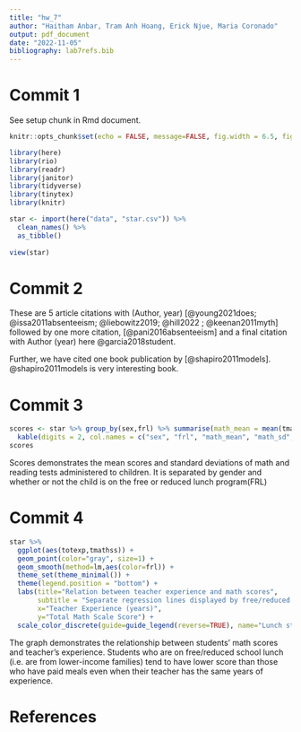 ```yaml
---
title: "hw_7"
author: "Haitham Anbar, Tram Anh Hoang, Erick Njue, Maria Coronado"
output: pdf_document
date: "2022-11-05"
bibliography: lab7refs.bib
---
```


# Commit 1

See setup chunk in Rmd document.

```r
knitr::opts_chunk$set(echo = FALSE, message=FALSE, fig.width = 6.5, fig.height = 8)

library(here)
library(rio)
library(readr)
library(janitor)
library(tidyverse)
library(tinytex)
library(knitr)

star <- import(here("data", "star.csv")) %>% 
  clean_names() %>%
  as_tibble()
  
view(star)

```


# Commit 2

These are 5 article citations with (Author, year) [@young2021does; @issa2011absenteeism; @liebowitz2019; @hill2022 ; @keenan2011myth] followed by one more citation, [@pani2016absenteeism] and a final citation with Author (year) here @garcia2018student. 

Further, we have cited one book publication by [@shapiro2011models]. @shapiro2011models is very interesting book.


# Commit 3
```r
scores <- star %>% group_by(sex,frl) %>% summarise(math_mean = mean(tmathss),math_sd = sd(tmathss), rdg_mean = mean(treadss), rdg_sd = sd(treadss)) %>% 
  kable(digits = 2, col.names = c("sex", "frl", "math_mean", "math_sd", "rdg_mean", "rdg_sd"), align = "c", padding = 100)
scores
```

Scores demonstrates the mean scores and standard deviations of math and reading tests administered to children. It is separated by gender and whether or not the child is on the free or reduced lunch program(FRL) 

# Commit 4

```r
star %>%
  ggplot(aes(totexp,tmathss)) +
  geom_point(color="gray", size=1) +
  geom_smooth(method=lm,aes(color=frl)) +
  theme_set(theme_minimal()) +
  theme(legend.position = "bottom") +
  labs(title="Relation between teacher experience and math scores",
       subtitle = "Separate regression lines displayed by free/reduced price lunch status",
       x="Teacher Experience (years)",
       y="Total Math Scale Score") +
  scale_color_discrete(guide=guide_legend(reverse=TRUE), name="Lunch status", labels = c("Paid meals", "Free/Reduced Price Meals"))

```

The graph demonstrates the relationship between students' math scores and teacher's experience. Students who are on free/reduced school lunch (i.e. are from lower-income families) tend to have lower score than those who have paid meals even when their teacher has the same years of experience.

\newpage

# References


